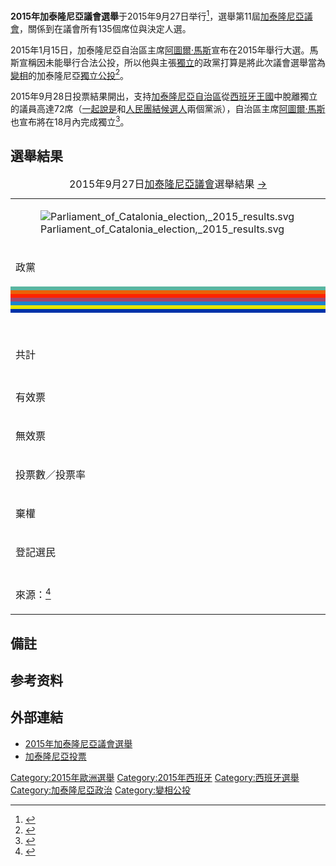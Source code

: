 {{NoteTA |G1=地名}}
{{Infobox election
|election_name = 2015年加泰隆尼亞議會選舉
| country = Catalonia
| type = parliamentary
| ongoing = no
| previous_election = 2012年加泰隆尼亞議會選舉
| previous_year = 2012
| next_election      = 2017年加泰隆尼亞議會選舉
| next_year          = 2017

| seats_for_election = [[加泰隆尼亞議會|加泰隆尼亞議會]]全部135席
| majority_seats     = 68
| registered         = 5,510,713 <small>{{increase}}1.8%</small>
| turnout            = 4,078,201（77.5%)<br/>{{increase}}9.7 [[百分點|pp]]
| election_date = 2015年9月27日

<!-- JxSí -->
| image1         = [[File:Artur_Mas_2015_(cropped).jpg|170x170px]]
| leader1        = [[阿圖爾·馬斯|阿圖爾·馬斯]]{{efn|name=ArturMas}}
| leader_since1  = 2015年7月15日
| party1         = [[一起說是|一起說是]]
| color1         = 5AB6A1
| last_election1 = ''71席，36.4%''{{efn|name=CDC+ERC}}{{efn|name=CiU}}
| seats1         = '''62'''
| seat_change1   = {{decrease}}9
| popular_vote1  = '''1,610,546'''
| percentage1    = '''39.6%'''
| swing1         = {{increase}}3.2 [[百分點|pp]]

<!-- C's -->
| image2         = [[File:Inés_Arrimadas_2013_(cropped).jpg|170x170px]]
| leader2        = [[伊内斯·阿里马达斯|伊内斯·阿里马达斯]]
| leader_since2  = 2015年7月3日
| party2         = [[公民－公民党|公民－公民党]]
| color2         = EB6109
| last_election2 = 9席，7.6%
| seats2         = 25
| seat_change2   = {{increase}}16
| popular_vote2  = 726,939
| percentage2    = 17.9%
| swing2         = {{increase}}10.3 [[百分點|pp]]

<!-- PSC-PSOE -->
| image3         = [[File:Miquel_Iceta_2008b_(cropped).jpg|170x170px]]
| leader3        = {{le|米克爾·伊塞塔|Miquel Iceta}}
| leader_since3  = 2014年7月19日
| party3         = [[加泰隆尼亞社會主義者黨|加泰隆尼亞社會主義者黨]]
| color3         = FF2400
| last_election3 = 20席，14.4%
| seats3         = 16
| seat_change3   = {{decrease}}4
| popular_vote3  = 515,683
| percentage3    = 12.7%
| swing3         = {{decrease}}1.7 [[百分點|pp]]

<!-- CSQEP -->
| image4         = [[File:Lluís_Rabell_2015_(cropped).jpg|170x170px]]
| leader4        = {{link-ca|路易斯·拉貝|Lluís Rabell}}
| leader_since4  = 2015年7月25日
| party4         = [[加泰隆尼亞是的我们能|加泰隆尼亞是的我们能]]
| color4         = A3466D
| last_election4 = 13席，9.9%{{efn|name=ICV-EUiA}}
| seats4         = 11
| seat_change4   = {{decrease}}2
| popular_vote4  = 361,680
| percentage4    = 8.9%
| swing4         = {{decrease}}1.0 [[百分點|pp]]

<!-- PPC -->
| image5         = [[File:Xavier_García_Albiol_2012_(cropped).jpg|170x170px]]
| leader5        = {{link-ca|哈維爾·加西亞·阿爾比奧爾|Xavier García Albiol}}
| leader_since5  = 2015年7月28日
| party5         = {{le|加泰隆尼亞人民黨|People's Party of Catalonia}}
| color5         = 1D84CE
| last_election5 = 19席，13.0%
| seats5         = 11
| seat_change5   = {{decrease}}8
| popular_vote5  = 344,806
| percentage5    = 8.5%
| swing5         = {{decrease}}4.5 [[百分點|pp]]

<!-- CUP -->
| image6         = [[File:Antonio_Baños_2015_(cropped).jpg|170x170px]]
| leader6        = {{le|安東尼奧·巴尼奧斯·邦孔潘|Antonio Baños Boncompain|安東尼奧·巴尼奧斯}}
| leader_since6  = 2015年7月30日
| party6         = [[人民團結候選人|人民團結候選人]]
| color6         = E5E500
| last_election6 = 3席，3.5%
| seats6         = 10
| seat_change6   = {{increase}}7
| popular_vote6  = 333,657
| percentage6    = 8.2%
| swing6         = {{increase}}4.7 [[百分點|pp]]

<!-- map -->
| map_image   = CataloniaProvinceMapParliament2015.png
| map_size    = 275px
| map_caption =[[加泰隆尼亞議會|加泰隆尼亞議會]]選舉結果

<!-- Result -->
| title           = {{le|加泰隆尼亞自治區主席列表|List of Presidents of the Generalitat de Catalunya|自治區主席}}
| before_election = [[阿圖爾·馬斯|阿圖爾·馬斯]]
| before_party    = [[加泰隆尼亞民主统一|加泰隆尼亞民主统一]]
| after_election  = [[卡萊斯·普伊格德蒙特|卡萊斯·普伊格德蒙特]]
| after_party     = [[加泰隆尼亞民主统一|加泰隆尼亞民主统一]]
}}

'''2015年加泰隆尼亞議會選舉'''于2015年9月27日举行<ref>{{Cite web|url=https://hk.news.yahoo.com/加泰隆尼亞選舉拚脫西-巴斯克也喊公投-032005935.html|title=加泰隆尼亞選舉拚脫西 巴斯克也喊公投|date=2015-09-27|accessdate=2015-09-28|archive-date=2016-03-05|archive-url=https://web.archive.org/web/20160305221027/https://hk.news.yahoo.com/%E5%8A%A0%E6%B3%B0%E9%9A%86%E5%B0%BC%E4%BA%9E%E9%81%B8%E8%88%89%E6%8B%9A%E8%84%AB%E8%A5%BF-%E5%B7%B4%E6%96%AF%E5%85%8B%E4%B9%9F%E5%96%8A%E5%85%AC%E6%8A%95-032005935.html|dead-url=no}}</ref>，選舉第11屆[[加泰隆尼亞議會|加泰隆尼亞議會]]，關係到在議會所有135個席位與決定{{le|加泰隆尼亞自治區主席列表|List of Presidents of the Generalitat de Catalunya|加泰隆尼亞自治區主席}}人選。

2015年1月15日，加泰隆尼亞自治區主席[[阿圖爾·馬斯|阿圖爾·馬斯]]宣布在2015年舉行大選。馬斯宣稱因未能舉行合法公投，所以他與主張[[加泰隆尼亞獨立運動|獨立]]的政黨打算是將此次議會選舉當為[[變相|變相]]的加泰隆尼亞[[獨立公投|獨立公投]]<ref name="SnapElection">{{cite web |url=http://ccaa.elpais.com/ccaa/2015/01/14/catalunya/1421241562_100506.html |title=Mas announces an agreement with ERC and will call a snap election for 27 September 2015 |language=es |publisher=''El País'' |date=2015-01-14 |accessdate=2015-09-28 |archive-date=2016-01-09 |archive-url=https://web.archive.org/web/20160109050648/http://ccaa.elpais.com/ccaa/2015/01/14/catalunya/1421241562_100506.html |dead-url=no }}</ref>。

2015年9月28日投票結果開出，支持[[加泰隆尼亞自治區|加泰隆尼亞自治區]]從[[西班牙王國|西班牙王國]]中脫離獨立的議員高達72席（[[一起說是|一起說是]]和[[人民團結候選人|人民團結候選人]]兩個黨派），自治區主席[[阿圖爾·馬斯|阿圖爾·馬斯]]也宣布將在18月內完成獨立<ref>{{cite news |author=[[千禧年雜誌|千禧年雜誌]]國際中心 |title=加泰隆尼亞第11屆議會選舉 支持脫離西班牙議員過半數 |url=http://millenniummag-todaynews.blogspot.tw/2015/09/28-1.html |work=《[[千禧年雜誌|千禧年雜誌]]》 |date=2015-09-28 |language=zh-tw |accessdate=2015-09-28 |archive-date=2015-09-29 |archive-url=https://web.archive.org/web/20150929114529/http://millenniummag-todaynews.blogspot.tw/2015/09/28-1.html |dead-url=no }}</ref>。

==選舉結果==
{|class="wikitable" style="text-align:right; font-size:100%;"
|+ {{le|2012年加泰隆尼亞議會選舉#選舉結果|Catalonian parliamentary election, 2012|←}} 2015年9月27日[[加泰隆尼亞議會|加泰隆尼亞議會]]選舉結果 [[2017年加泰隆尼亞議會選舉#選舉結果|→]]
|-
| colspan="7"| [[File:Parliament_of_Catalonia_election,_2015_results.svg|center]]
|- bgcolor="#E9E9E9" align="center"
! align="left" rowspan="2" colspan="2" width="500" | 政黨
! colspan="3" | 得票
! colspan="2" | 議席
|- bgcolor="#E9E9E9" align="center"
! width="80" | 票數
! width="50" | %
! width="50" | ±[[百分點|pp]]
! width="40" | 獲得
! width="40" | +/−
|-
| width="1" style="background:#5AB6A1" |
| align="left" | [[一起說是|一起說是]]（JxSí）{{efn|name=CDC+ERC}}{{efn|name=CiU}}
| 1,610,546 || 39.64 || {{increase}}3.21
| 62 || {{increase}}4
|-
| style="background:#EB6109" |
| align="left" | [[公民－公民党|公民－公民党]]（C's）
| 726,939 || 17.89 || {{increase}}10.32
| 25 || {{increase}}16
|-
| style="background:#FF2400" |
| align="left" | [[加泰隆尼亞社會主義者黨|加泰隆尼亞社會主義者黨]]（PSC-PSOE）
| 515,683 || 12.69 || {{decrease}}1.74
| 16 || {{decrease}}4
|-
| style="background:#A3466D" |
| align="left" | [[加泰隆尼亞是的我们能|加泰隆尼亞是的我们能]]（CSQEP）{{efn|name=ICV-EUiA}}
| 361,680 || 8.90 || {{decrease}}1.00
| 11 || {{decrease}}2
|-
| style="background:#1D84CE" |
| align="left" | {{le|加泰隆尼亞人民黨|People's Party of Catalonia}}（PPC）
| 344,806 || 8.49 || {{decrease}}4.49
| 11 || {{decrease}}8
|-
| style="background:#E5E500" |
| align="left" | [[人民團結候選人|人民團結候選人]]（CUP）
| 333,657 || 8.21 || {{increase}}4.73
| 10 || {{increase}}7
|-
| style="background:#0033A9" |
| align="left" | {{le|加泰隆尼亞民主联盟|Democratic Union of Catalonia}}（UDC）{{efn|name=CiU}}
| 102,160 || 2.51 || {{decrease}}5.47
| 0 || {{decrease}}13
|-
| bgcolor="#ADBE18" |
| align="left" | [[反對虐待動物動物主義黨|反對虐待動物動物主義黨]]（PACMA）
| 29,492 || 0.73 || {{increase}}0.16
| 0 || ±0
|-
| bgcolor="#EF2808" |
| align="left" | [[西班牙共产主义统一|零削減]]-绿党（Recortes Cero-Els Verds）
| 14,222 || 0.35 || {{increase}}0.28
| 0 || ±0
|-
| bgcolor="#9F1B3F" |
| align="left" | 让我们赢得加泰隆尼亞（Ganemos）
| 1,155 || 0.03 || ''新政黨''
| 0 || ±0
|-
| bgcolor="#993399" |
| align="left" | [[加泰隆尼亞海盜|加泰隆尼亞海盜-決定一切]]（Pirata.cat/XDT）
| 323 || 0.01 || {{decrease}}0.49
| 0 || ±0
|-
| bgcolor="white"|
| align="left"| 空白票
| 21,772 || 0.53 || {{decrease}}0.93
| bgcolor="#E9E9E9" colspan="2" |
|-
| colspan="7" bgcolor="#E9E9E9" | 
|- style="font-weight:bold;"
| align="left" colspan="2" | 共計
| 4,062,435 || 100.00 || bgcolor="#E9E9E9" |
| 135 || ±0
|-
| colspan="7" bgcolor="#E9E9E9" | 
|-
| align="left" colspan="2" | 有效票
| 4,062,435 || 99.61 || {{increase}}0.51
| bgcolor="#E9E9E9" colspan="2" rowspan="5" |
|-
| align="left" colspan="2" | 無效票
| 15,766 || 0.39 || {{decrease}}0.51
|- style="font-weight:bold;"
| align="left" colspan="2" | 投票數／投票率
| 4,078,201 || 77.46 || {{increase}}9.70
|-
| align="left" colspan="2" | 棄權
|  ||  || 
|- style="font-weight:bold;"
| align="left" colspan="2" | 登記選民
|  || bgcolor="#E9E9E9" colspan="2" |
|-
| colspan="7" bgcolor="#E9E9E9" | 
|-
| align="left" colspan="7" | 來源：<ref>{{Cite web |url=http://resultats.parlament2015.cat/09AU/DAU09999CM_L2.htm |title=Generalitat of Catalunya |accessdate=2015-09-28 |archive-date=2015-10-23 |archive-url=https://web.archive.org/web/20151023080232/http://resultats.parlament2015.cat/09AU/DAU09999CM_L2.htm |dead-url=yes }}</ref>
|}

==備註==
{{notelist|iger=| refs =

{{efn
| name = ArturMas
| 由[[一起說是|一起說是]]領導人決定，{{le|勞爾·洛梅瓦|Raül Romeva}}、{{le|卡米·佛卡德爾-路易斯|Carme Forcadell i Lluís}}及{{le|穆里爾·卡薩爾斯-高提耶|Muriel Casals i Couturier}}則放在巴塞羅那區候選人名單之前，然而[[阿圖爾·馬斯|阿圖爾·馬斯]]也是有力的自治區主席候選人，將在贏得議會選舉後連任此職位<ref name="ArturMasCandidate">{{cite web |url=http://www.elperiodico.com/es/noticias/politica/govern-erc-desautorizan-romeva-para-blindar-mas-4382324 |title=The Government and ERC overrule Romeva to shield Mas |language=es |publisher=''El Periódico'' |date=2015-07-24 |accessdate=2015-09-28 |archive-date=2015-09-27 |archive-url=https://web.archive.org/web/20150927232859/http://www.elperiodico.com/es/noticias/politica/govern-erc-desautorizan-romeva-para-blindar-mas-4382324 |dead-url=no }}</ref>。
}}

{{efn
| name = CDC+ERC
| 一起說要的上屆結果由[[加泰隆尼亞民主统一|加泰隆尼亞民主统一]]及[[加泰隆尼亞共和左翼|加泰隆尼亞共和左翼]]於2012年選舉成績合計而成。
}}

{{efn
| name = CiU
| 由於由加泰隆尼亞民主统一與{{le|加泰隆尼亞民主聯盟|Democratic Union of Catalonia}}在1978年－2015年組成的[[统一与联合|统一与联合]]已經解散，因此不可能直接比較。一個非官方的比較使用2012年選舉後兩黨在議會的比例計算（37:13）。
}}

{{efn
| name = ICV-EUiA
| [[加泰隆尼亞是的我们能|加泰隆尼亞是的我们能]]的上屆結果以[[为了加泰罗尼亚倡议绿党|为了加泰罗尼亚倡议绿党]]-[[联合与替代左翼|联合与替代左翼]]於2012年選舉結果比較。
}}

}}

==参考资料==
{{reflist}}

==外部連結==
* [http://www.parlament2015.cat/ 2015年加泰隆尼亞議會選舉]{{Wayback|url=http://www.parlament2015.cat/ |date=20150925222901 }} {{en icon}} {{ca}} {{oc}} {{es}} 
* [https://web.archive.org/web/20170519030048/http://cataloniavotes.cat/ 加泰隆尼亞投票] {{en icon}} {{de icon}} {{fr}}

{{加泰羅尼亞選舉}}
[[Category:2015年歐洲選舉|Category:2015年歐洲選舉]]
[[Category:2015年西班牙|Category:2015年西班牙]]
[[Category:西班牙選舉|Category:西班牙選舉]]
[[Category:加泰隆尼亞政治|Category:加泰隆尼亞政治]]
[[Category:變相公投|Category:變相公投]]